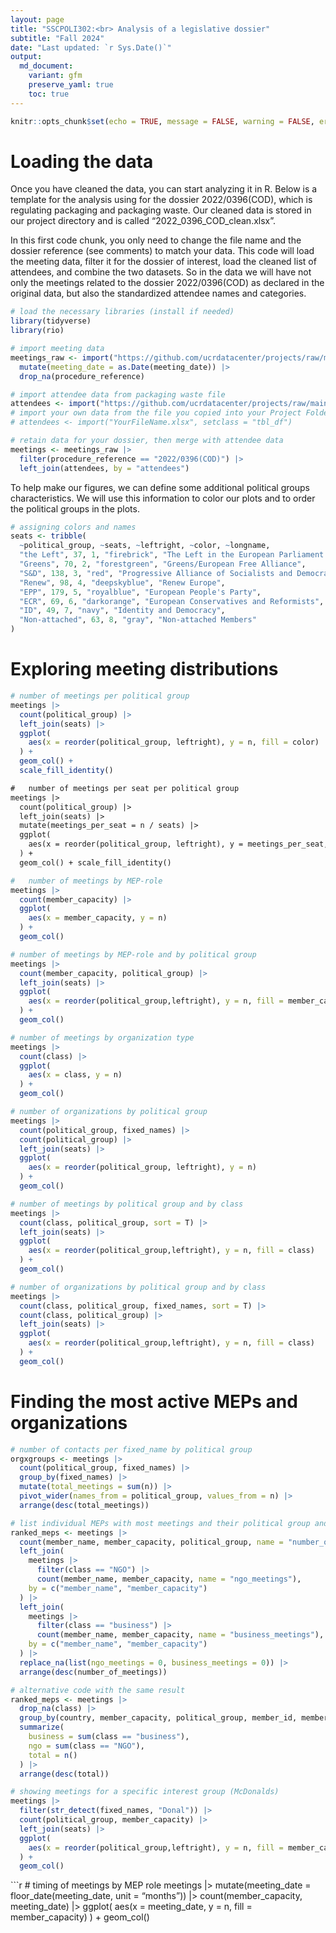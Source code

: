 ```yaml
---
layout: page
title: "SSCPOLI302:<br> Analysis of a legislative dossier"
subtitle: "Fall 2024"
date: "Last updated: `r Sys.Date()`"
output:
  md_document:
    variant: gfm
    preserve_yaml: true
    toc: true
---
```


```r
knitr::opts_chunk$set(echo = TRUE, message = FALSE, warning = FALSE, error = FALSE)
```

# Loading the data

Once you have cleaned the data, you can start analyzing it in R. 
Below is a template for the analysis using for the dossier 2022/0396(COD), which is regulating packaging and packaging waste. 
Our cleaned data is stored in our project directory and is called "2022_0396_COD_clean.xlsx".

In this first code chunk, you only need to change the file name and the dossier reference (see comments) to match your data.
This code will load the meeting data, filter it for the dossier of interest, load the cleaned list of attendees, and combine the two datasets.
So in the data we will have not only the meetings related to the dossier 2022/0396(COD) as declared in the original data, but also the standardized attendee names and categories.

```r
# load the necessary libraries (install if needed)
library(tidyverse)
library(rio)

# import meeting data
meetings_raw <- import("https://github.com/ucrdatacenter/projects/raw/main/SSCPOLI302/2024h2/meetings_per_attendee.xlsx", setclass = "tbl_df") |>
  mutate(meeting_date = as.Date(meeting_date)) |>
  drop_na(procedure_reference)

# import attendee data from packaging waste file
attendees <- import("https://github.com/ucrdatacenter/projects/raw/main/SSCPOLI302/2024h2/attendees/2022_0396_COD_clean.xlsx", setclass = "tbl_df")
# import your own data from the file you copied into your Project Folder
# attendees <- import("YourFileName.xlsx", setclass = "tbl_df")

# retain data for your dossier, then merge with attendee data
meetings <- meetings_raw |>
  filter(procedure_reference == "2022/0396(COD)") |>
  left_join(attendees, by = "attendees")
```

To help make our figures, we can define some additional political groups characteristics.
We will use this information to color our plots and to order the political groups in the plots.

```r
# assigning colors and names
seats <- tribble(
  ~political_group, ~seats, ~leftright, ~color, ~longname,
  "the Left", 37, 1, "firebrick", "The Left in the European Parliament (GUE/NGL)",
  "Greens", 70, 2, "forestgreen", "Greens/European Free Alliance",
  "S&D", 138, 3, "red", "Progressive Alliance of Socialists and Democrats",
  "Renew", 98, 4, "deepskyblue", "Renew Europe",
  "EPP", 179, 5, "royalblue", "European People's Party",
  "ECR", 69, 6, "darkorange", "European Conservatives and Reformists",
  "ID", 49, 7, "navy", "Identity and Democracy",
  "Non-attached", 63, 8, "gray", "Non-attached Members"
)
```

# Exploring meeting distributions

```r
# number of meetings per political group
meetings |>
  count(political_group) |>
  left_join(seats) |>
  ggplot(
    aes(x = reorder(political_group, leftright), y = n, fill = color)
  ) +
  geom_col() +
  scale_fill_identity()
```

```2
#	number of meetings per seat per political group
meetings |>
  count(political_group) |>
  left_join(seats) |>
  mutate(meetings_per_seat = n / seats) |>
  ggplot(
    aes(x = reorder(political_group, leftright), y = meetings_per_seat, fill = color)
  ) +
  geom_col() + scale_fill_identity()
```

```r
#	number of meetings by MEP-role
meetings |>
  count(member_capacity) |>
  ggplot(
    aes(x = member_capacity, y = n)
  ) +
  geom_col()
```

```r
# number of meetings by MEP-role and by political group
meetings |>
  count(member_capacity, political_group) |>
  left_join(seats) |>
  ggplot(
    aes(x = reorder(political_group,leftright), y = n, fill = member_capacity)
  ) +
  geom_col()
```

```r
# number of meetings by organization type
meetings |>
  count(class) |>
  ggplot(
    aes(x = class, y = n)
  ) +
  geom_col()
```

```r
# number of organizations by political group
meetings |>
  count(political_group, fixed_names) |>
  count(political_group) |>
  left_join(seats) |>
  ggplot(
    aes(x = reorder(political_group, leftright), y = n)
  ) +
  geom_col()
```

```r
# number of meetings by political group and by class
meetings |>
  count(class, political_group, sort = T) |>
  left_join(seats) |>
  ggplot(
    aes(x = reorder(political_group,leftright), y = n, fill = class)
  ) +
  geom_col()
```

```r
# number of organizations by political group and by class
meetings |>
  count(class, political_group, fixed_names, sort = T) |>
  count(class, political_group) |>
  left_join(seats) |>
  ggplot(
    aes(x = reorder(political_group,leftright), y = n, fill = class)
  ) +
  geom_col()
```

# Finding the most active MEPs and organizations

```r
# number of contacts per fixed_name by political group
orgxgroups <- meetings |>
  count(political_group, fixed_names) |>
  group_by(fixed_names) |>
  mutate(total_meetings = sum(n)) |>
  pivot_wider(names_from = political_group, values_from = n) |>
  arrange(desc(total_meetings))
```

```r
# list individual MEPs with most meetings and their political group and roles and distribution over type
ranked_meps <- meetings |>
  count(member_name, member_capacity, political_group, name = "number_of_meetings") |>
  left_join(
    meetings |>
      filter(class == "NGO") |>
      count(member_name, member_capacity, name = "ngo_meetings"),
    by = c("member_name", "member_capacity")
  ) |>
  left_join(
    meetings |>
      filter(class == "business") |>
      count(member_name, member_capacity, name = "business_meetings"),
    by = c("member_name", "member_capacity")
  ) |>
  replace_na(list(ngo_meetings = 0, business_meetings = 0)) |>
  arrange(desc(number_of_meetings))
```

```r
# alternative code with the same result
ranked_meps <- meetings |>
  drop_na(class) |>
  group_by(country, member_capacity, political_group, member_id, member_name) |>
  summarize(
    business = sum(class == "business"),
    ngo = sum(class == "NGO"),
    total = n()
  ) |>
  arrange(desc(total))
```

```r
# showing meetings for a specific interest group (McDonalds)
meetings |>
  filter(str_detect(fixed_names, "Donal")) |>
  count(political_group, member_capacity) |>
  left_join(seats) |>
  ggplot(
    aes(x = reorder(political_group,leftright), y = n, fill = member_capacity)
  ) +
  geom_col()
```

```r
# timing of meetings by MEP role
meetings |>
  mutate(meeting_date = floor_date(meeting_date, unit = "months")) |>
  count(member_capacity, meeting_date) |>
  ggplot(
    aes(x = meeting_date, y = n, fill = member_capacity)
  ) +
  geom_col()
